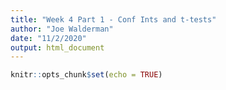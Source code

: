 ```yaml
---
title: "Week 4 Part 1 - Conf Ints and t-tests"
author: "Joe Walderman"
date: "11/2/2020"
output: html_document
---
```


```r
knitr::opts_chunk$set(echo = TRUE)
```

